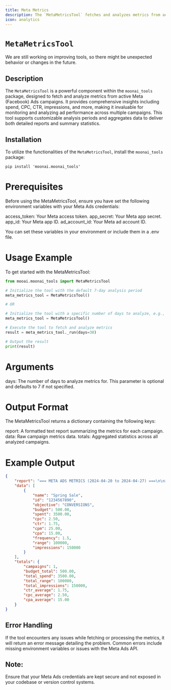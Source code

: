 ```yaml
---
title: Meta Metrics
description: The `MetaMetricsTool` fetches and analyzes metrics from active Meta (Facebook) Ads campaigns.
icon: analytics
---
```


# `MetaMetricsTool`
<Note>
    We are still working on improving tools, so there might be unexpected behavior or changes in the future.
</Note>

## Description
The `MetaMetricsTool` is a powerful component within the `moonai_tools` package, designed to fetch and analyze metrics from active Meta (Facebook) Ads campaigns. It provides comprehensive insights including spend, CPC, CTR, impressions, and more, making it invaluable for monitoring and analyzing ad performance across multiple campaigns. This tool supports customizable analysis periods and aggregates data to deliver both detailed reports and summary statistics.

## Installation
To utilize the functionalities of the `MetaMetricsTool`, install the `moonai_tools` package:

```shell
pip install 'moonai.moonai_tools'
```

# Prerequisites
Before using the MetaMetricsTool, ensure you have set the following environment variables with your Meta Ads credentials:

access_token: Your Meta access token.
app_secret: Your Meta app secret.
app_id: Your Meta app ID.
ad_account_id: Your Meta ad account ID.

You can set these variables in your environment or include them in a .env file.

# Usage Example
To get started with the MetaMetricsTool:

```python
from mooai.moonai_tools import MetaMetricsTool

# Initialize the tool with the default 7-day analysis period
meta_metrics_tool = MetaMetricsTool()

# OR

# Initialize the tool with a specific number of days to analyze, e.g., 30 days
meta_metrics_tool = MetaMetricsTool()

# Execute the tool to fetch and analyze metrics
result = meta_metrics_tool._run(days=30)

# Output the result
print(result)
```
# Arguments
days: The number of days to analyze metrics for. This parameter is optional and defaults to 7 if not specified.

# Output Format
The MetaMetricsTool returns a dictionary containing the following keys:

report: A formatted text report summarizing the metrics for each campaign.
data: Raw campaign metrics data.
totals: Aggregated statistics across all analyzed campaigns.

# Example Output

```json
{
    "report": "=== META ADS METRICS (2024-04-20 to 2024-04-27) ===\n\n📊 Campaign: Spring Sale\n🆔 ID: 1234567890\n🎯 Objective: CONVERSIONS\n💰 Daily Budget: R$ 500.00\n💸 Total Spend: R$ 3500.00\n🎯 CPC: R$ 2.50\n📈 CTR: 1.75%\n📊 CPM: R$ 25.00\n💲 CPA: R$ 15.00\n🔄 Frequency: 1.5\n👥 Range: 100,000\n👀 Impressions: 150,000\n--------------------------------------------------\n\n=== GENERAL SUMMARY ===\n📊 Total Campaigns: 1\n💰 Total Daily Budget: R$ 500.00\n💸 Total Spend: R$ 3500.00\n👥 Total Range: 100,000\n👀 Total Impressions: 150,000\n📈 Average CTR: 1.75%\n🎯 Average CPC: R$ 2.50\n💲 Average CPA: R$ 15.00\n",
    "data": [
        {
            "name": "Spring Sale",
            "id": "1234567890",
            "objective": "CONVERSIONS",
            "budget": 500.00,
            "spent": 3500.00,
            "cpc": 2.50,
            "ctr": 1.75,
            "cpm": 25.00,
            "cpa": 15.00,
            "frequency": 1.5,
            "range": 100000,
            "impressions": 150000
        }
    ],
    "totals": {
        "campaigns": 1,
        "budget_total": 500.00,
        "total_spend": 3500.00,
        "total_range": 100000,
        "total_impressions": 150000,
        "ctr_average": 1.75,
        "cpc_average": 2.50,
        "cpa_average": 15.00
    }
}
```

## Error Handling
If the tool encounters any issues while fetching or processing the metrics, it will return an error message detailing the problem. Common errors include missing environment variables or issues with the Meta Ads API.

## Note:
Ensure that your Meta Ads credentials are kept secure and not exposed in your codebase or version control systems.